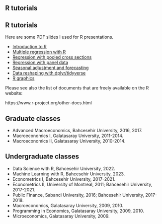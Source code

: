

## R tutorials
## R tutorials


Here are some PDF slides I used for R presentations.

- [Introduction to R ](R_slides/R_intro.pdf)
- [Multiple regression with R ](R_slides/R_ols.pdf)
- [Regression with pooled cross sections](R_slides/R_pooled.pdf)
- [Regression with panel data](R_slides/R_panel.pdf)
- [Seasonal adjustment and forecasting](R_slides/R_ts.pdf)
- [Data reshaping with dplyr/tidyverse](R_slides/R_reshape.pdf)
- [R graphics](R_slides/R_graphs.pdf)


Please see also the list of documents that are freely available on the R website:  

https://www.r-project.org/other-docs.html




## Graduate classes

- Advanced Macroeconomics, Bahcesehir University, 2016, 2017.
- Macroeconomics I, Galatasaray University, 2011-2014.
- Macroeconomics II, Galatasaray University, 2010-2014.

## Undergraduate classes

- Data Science with R, Bahcesehir University, 2022.
- Machine Learning with R, Bahcesehir University, 2023.
- Econometrics I, Bahcesehir University, 2017-2021.
- Econometrics II, University of Montreal, 2011; Bahcesehir University, 2017-2021.
- Public Finance, Sabanci University, 2016; Bahcesehir University, 2017-2018.
- Macroeconomics, Galatasaray University, 2009, 2010.
- Programming in Economics, Galatasaray University, 2009, 2010.
- Microeconomics, Galatasaray University, 2009.

